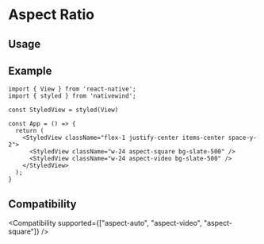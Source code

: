 
# Aspect Ratio

## Usage

<Usage />

## Example

```SnackPlayer name=Aspect Ratio
import { View } from 'react-native';
import { styled } from 'nativewind';

const StyledView = styled(View)

const App = () => {
  return (
    <StyledView className="flex-1 justify-center items-center space-y-2">
      <StyledView className="w-24 aspect-square bg-slate-500" />
      <StyledView className="w-24 aspect-video bg-slate-500" />
    </StyledView>
  );
}
```

## Compatibility

<Compatibility supported={["aspect-auto", "aspect-video", "aspect-square"]} />
